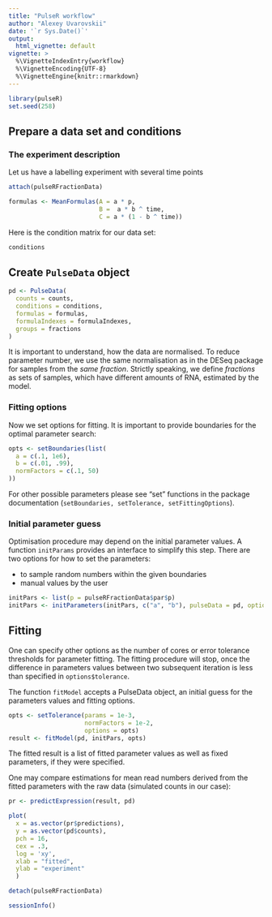 ```yaml
---
title: "PulseR workflow"
author: "Alexey Uvarovskii"
date: '`r Sys.Date()`'
output:
  html_vignette: default
vignette: >
  %\VignetteIndexEntry{workflow}
  %\VignetteEncoding{UTF-8}
  %\VignetteEngine{knitr::rmarkdown}
---
```


```r
library(pulseR)
set.seed(258)
```

## Prepare a data set and conditions

### The experiment description

Let us have a labelling experiment with several time points

```r
attach(pulseRFractionData)
```


```r
formulas <- MeanFormulas(A = a * p,
                         B =  a * b ^ time,
                         C = a * (1 - b ^ time))
```

Here is the condition matrix for our data set:

```r
conditions
```


## Create `PulseData` object

```r
pd <- PulseData(
  counts = counts,
  conditions = conditions,
  formulas = formulas,
  formulaIndexes = formulaIndexes,
  groups = fractions
)
```

It is important to understand, how the data are normalised.
To reduce parameter number, we use the same normalisation as in the DESeq package
for samples from the *same fraction*.
Strictly speaking, we define _fractions_ as sets of samples, which have different
amounts of RNA, estimated by the model.

### Fitting options
Now we set options for fitting. It is important to provide boundaries for the
optimal parameter search:

```r
opts <- setBoundaries(list(
  a = c(.1, 1e6),
  b = c(.01, .99),
  normFactors = c(.1, 50)
))
```

For other possible parameters please see "set" functions in the package
documentation (`setBoundaries, setTolerance, setFittingOptions`).  

### Initial parameter guess
Optimisation procedure may depend on the initial parameter values.
A function `initParams` provides an interface to simplify this step.
There are two options for how to set the parameters:

- to sample random numbers within the given boundaries 
- manual values by the user

```r
initPars <- list(p = pulseRFractionData$par$p)
initPars <- initParameters(initPars, c("a", "b"), pulseData = pd, options = opts)
```



## Fitting

One can specify other options as the number of cores or error 
tolerance thresholds for parameter fitting. The fitting procedure will stop,
once the difference in parameters values between two subsequent iteration is 
less than specified in `options$tolerance`.

The function `fitModel` accepts a PulseData object, an initial guess for the 
parameters values and fitting options.

```r
opts <- setTolerance(params = 1e-3,
                     normFactors = 1e-2,
                     options = opts)
result <- fitModel(pd, initPars, opts)
```

The fitted result is a list of fitted parameter values as well as 
fixed parameters, if they were specified.

One may compare estimations for mean read numbers derived from 
the fitted parameters with the raw data (simulated counts in our case):

```r
pr <- predictExpression(result, pd)

plot(
  x = as.vector(pr$predictions),
  y = as.vector(pd$counts),
  pch = 16,
  cex = .3,
  log = 'xy',
  xlab = "fitted",
  ylab = "experiment"
  )
```

```r
detach(pulseRFractionData)
```


```r
sessionInfo()
```


